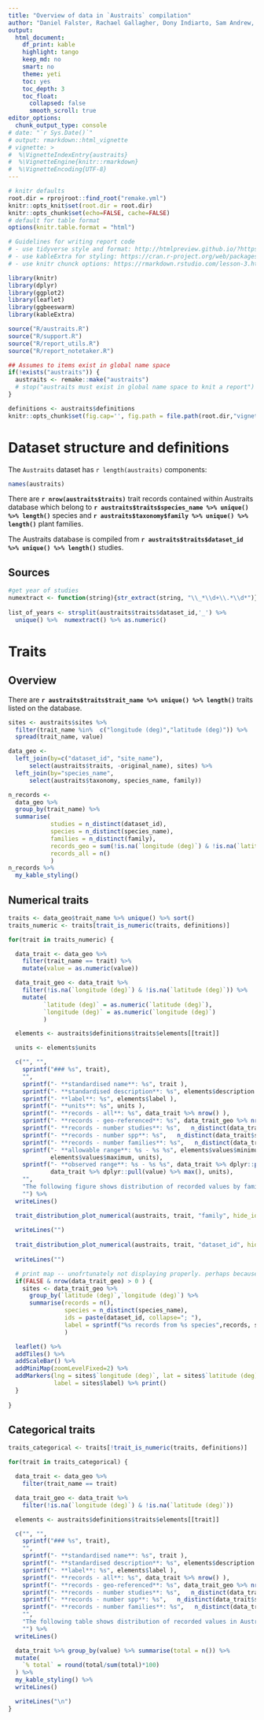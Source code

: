 ```yaml
---
title: "Overview of data in `Austraits` compilation"
author: "Daniel Falster, Rachael Gallagher, Dony Indiarto, Sam Andrew, James Lawson, Lizzy Wenk"
output:
  html_document:
    df_print: kable
    highlight: tango
    keep_md: no
    smart: no
    theme: yeti
    toc: yes
    toc_depth: 3
    toc_float:
      collapsed: false
      smooth_scroll: true
editor_options:
  chunk_output_type: console
# date: "`r Sys.Date()`"
# output: rmarkdown::html_vignette
# vignette: >
#  %\VignetteIndexEntry{austraits}
#  %\VignetteEngine{knitr::rmarkdown}
#  %\VignetteEncoding{UTF-8}
---
```



<!-- hack to get indentation on 3rd level of floating TOC; see
https://stackoverflow.com/questions/46201753/rmarkdown-indentation-of-toc-items-in-html-output
 -->
<script>
$(document).ready(function() {
  $items = $('div#TOC li');
  $items.each(function(idx) {
    num_ul = $(this).parentsUntil('#TOC').length;
    $(this).css({'text-indent': num_ul * 10, 'padding-left': 0});
  });

});
</script>

```r
# knitr defaults
root.dir = rprojroot::find_root("remake.yml")
knitr::opts_knit$set(root.dir = root.dir)
knitr::opts_chunk$set(echo=FALSE, cache=FALSE)
# default for table format
options(knitr.table.format = "html")

# Guidelines for writing report code
# - use tidyverse style and format: http://htmlpreview.github.io/?https://github.com/nicercode/2018_BEES_regression/blob/master/tidyverse.html
# - use kableExtra for styling: https://cran.r-project.org/web/packages/kableExtra/vignettes/awesome_table_in_html.html
# - use knitr chunck options: https://rmarkdown.rstudio.com/lesson-3.html

```

```r
library(knitr)
library(dplyr)
library(ggplot2)
library(leaflet)
library(ggbeeswarm)
library(kableExtra)

source("R/austraits.R")
source("R/support.R")
source("R/report_utils.R")
source("R/report_notetaker.R")

## Assumes to items exist in global name space
if(!exists("austraits")) {
  austraits <- remake::make("austraits")
  # stop("austraits must exist in global name space to knit a report")
}

definitions <- austraits$definitions
knitr::opts_chunk$set(fig.cap='', fig.path = file.path(root.dir,"vignettes/figures", paste0("austraits","_")))
```

# Dataset structure and definitions

The `Austraits` dataset has `r length(austraits)` components:
```r
names(austraits)
````

There are __`r nrow(austraits$traits)`__ trait records contained within Austraits database which belong to __`r austraits$traits$species_name %>% unique() %>% length()`__ species and __`r austraits$taxonomy$family %>% unique() %>% length()`__ plant families.

The Austraits database is compiled from __`r austraits$traits$dataset_id %>% unique() %>% length()`__ studies.


## Sources

```r
#get year of studies
numextract <- function(string){str_extract(string, "\\_*\\d+\\.*\\d*")}
  
list_of_years <- strsplit(austraits$traits$dataset_id,'_') %>% 
  unique() %>%  numextract() %>% as.numeric()

```

# Traits 

## Overview

There are __`r austraits$traits$trait_name %>% unique() %>% length()`__ traits listed on the database.

```r
sites <- austraits$sites %>% 
  filter(trait_name %in%  c("longitude (deg)","latitude (deg)")) %>% 
  spread(trait_name, value)

data_geo <- 
  left_join(by=c("dataset_id", "site_name"),
      select(austraits$traits, -original_name), sites) %>%
  left_join(by="species_name",
      select(austraits$taxonomy, species_name, family)) 

n_records <- 
  data_geo %>% 
  group_by(trait_name) %>%
  summarise(
            studies = n_distinct(dataset_id),
            species = n_distinct(species_name),
            families = n_distinct(family),
            records_geo = sum(!is.na(`longitude (deg)`) & !is.na(`latitude (deg)`)),
            records_all = n()
            )
n_records %>%
  my_kable_styling()
```


## Numerical traits

```r

traits <- data_geo$trait_name %>% unique() %>% sort()
traits_numeric <- traits[trait_is_numeric(traits, definitions)]

for(trait in traits_numeric) {

  data_trait <- data_geo %>%
    filter(trait_name == trait) %>%
    mutate(value = as.numeric(value))

  data_trait_geo <- data_trait %>%
    filter(!is.na(`longitude (deg)`) & !is.na(`latitude (deg)`)) %>%
    mutate(
          `latitude (deg)` = as.numeric(`latitude (deg)`),
          `longitude (deg)` = as.numeric(`longitude (deg)`)
          )

  elements <- austraits$definitions$traits$elements[[trait]]

  units <- elements$units

  c("", "",
    sprintf("### %s", trait),
    "",
    sprintf("- **standardised name**: %s", trait ),
    sprintf("- **standardised description**: %s", elements$description ),
    sprintf("- **label**: %s", elements$label ),
    sprintf("- **units**: %s", units ),
    sprintf("- **records - all**: %s", data_trait %>% nrow() ),
    sprintf("- **records - geo-referenced**: %s", data_trait_geo %>% nrow() ),
    sprintf("- **records - number studies**: %s",   n_distinct(data_trait$dataset_id)),
    sprintf("- **records - number spp**: %s",   n_distinct(data_trait$species_name)),
    sprintf("- **records - number families**: %s",   n_distinct(data_trait$family)),
    sprintf("- **allowable range**: %s - %s %s", elements$values$minimum,
            elements$values$maximum, units),
    sprintf("- **observed range**: %s - %s %s", data_trait %>% dplyr::pull(value) %>% min(),
            data_trait %>% dplyr::pull(value) %>% max(), units),
    "",
    "The following figure shows distribution of recorded values by family and study:",
    "") %>%
  writeLines()

  trait_distribution_plot_numerical(austraits, trait, "family", hide_ids = FALSE)
  
  writeLines("")
  
  trait_distribution_plot_numerical(austraits, trait, "dataset_id", hide_ids = FALSE)
  
  writeLines("")

  # print map -- unofrtunately not displaying properly. perhaps because results="asis"?
  if(FALSE & nrow(data_trait_geo) > 0 ) {
    sites <- data_trait_geo %>% 
      group_by(`latitude (deg)`,`longitude (deg)`) %>%
      summarise(records = n(), 
                species = n_distinct(species_name),
                ids = paste(dataset_id, collapse="; "),
                label = sprintf("%s records from %s species",records, species)
                ) 

  leaflet() %>%
  addTiles() %>%
  addScaleBar() %>%
  addMiniMap(zoomLevelFixed=2) %>%
  addMarkers(lng = sites$`longitude (deg)`, lat = sites$`latitude (deg)`,
             label = sites$label) %>% print()
  }
  
}
```

## Categorical traits

```r
traits_categorical <- traits[!trait_is_numeric(traits, definitions)]

for(trait in traits_categorical) {

  data_trait <- data_geo %>%
    filter(trait_name == trait) 

  data_trait_geo <- data_trait %>%
    filter(!is.na(`longitude (deg)`) & !is.na(`latitude (deg)`)) 

  elements <- austraits$definitions$traits$elements[[trait]]

  c("", "",
    sprintf("### %s", trait),
    "",
    sprintf("- **standardised name**: %s", trait ),
    sprintf("- **standardised description**: %s", elements$description ),
    sprintf("- **label**: %s", elements$label ),
    sprintf("- **records - all**: %s", data_trait %>% nrow() ),
    sprintf("- **records - geo-referenced**: %s", data_trait_geo %>% nrow() ),
    sprintf("- **records - number studies**: %s",   n_distinct(data_trait$dataset_id)),
    sprintf("- **records - number spp**: %s",   n_distinct(data_trait$species_name)),
    sprintf("- **records - number families**: %s",   n_distinct(data_trait$family)),
    "",
    "The following table shows distribution of recorded values in Austraits as a whole:",
    "") %>%
  writeLines()

  data_trait %>% group_by(value) %>% summarise(total = n()) %>%
  mutate(
    `% total` = round(total/sum(total)*100)
  ) %>%
  my_kable_styling() %>%
  writeLines()

  writeLines("\n")
}
```
